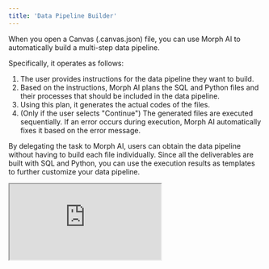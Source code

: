 ```yaml
---
title: 'Data Pipeline Builder'
---
```

When you open a Canvas (.canvas.json) file, you can use Morph AI to automatically build a multi-step data pipeline.

Specifically, it operates as follows:

1. The user provides instructions for the data pipeline they want to build.
2. Based on the instructions, Morph AI plans the SQL and Python files and their processes that should be included in the data pipeline.
3. Using this plan, it generates the actual codes of the files.
4. (Only if the user selects "Continue") The generated files are executed sequentially. If an error occurs during execution, Morph AI automatically fixes it based on the error message.

By delegating the task to Morph AI, users can obtain the data pipeline without having to build each file individually.
Since all the deliverables are built with SQL and Python, you can use the execution results as templates to further customize your data pipeline.

<iframe
    src="https://www.loom.com/embed/bef8dbf2c1124354a0d79b7e65f41c1d?sid=ba7f4229-de9b-4607-a6ee-3ffd99f1f9a1"
    controls
    className="w-full aspect-video"
></iframe>

